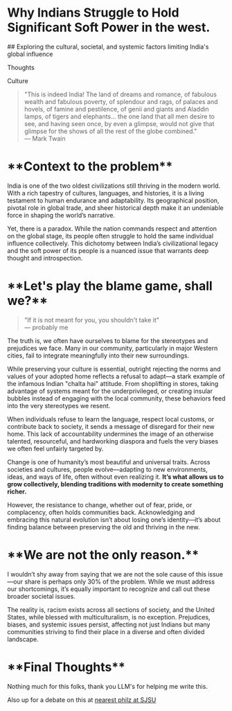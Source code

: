 
<BlogHeader date='2024-12-03'>
  <h1 className="m-0 p-0">Why Indians Struggle to Hold Significant Soft Power in the west.</h1>
  ## Exploring the cultural, societal, and systemic factors limiting India's global influence
  <p className="tag">Thoughts</p>
  <p className="tag">Culture</p>
</BlogHeader>

<blockquote className="border-l-4 border-quote pl-4 italic my-6 mt-10 mb-0">
  "This is indeed India! The land of dreams and romance, of fabulous wealth and fabulous poverty, of splendour and rags, of palaces and hovels, of famine and pestilence, of genii and giants and Aladdin lamps, of tigers and elephants... the one land that all men desire to see, and having seen once, by even a glimpse, would not give that glimpse for the shows of all the rest of the globe combined."
  <footer className="text-sm mt-2">— Mark Twain</footer>
</blockquote>

<div className="mt-10 mb-4">
<h1 className="m-0 p-0">**Context to the problem**</h1>
</div>



<span className="text-lg font-medium">India</span> is one of the two oldest civilizations still thriving in the modern world. With a rich tapestry of cultures, languages, and histories, it is a living testament to human endurance and adaptability. Its geographical position, pivotal role in global trade, and sheer historical depth make it an undeniable force in shaping the world’s narrative.

Yet, there is a paradox. While the nation commands respect and attention on the global stage, its people often struggle to hold the same individual influence collectively. This dichotomy between India’s civilizational legacy and the soft power of its people is a nuanced issue that warrants deep thought and introspection.

<div className="mt-10 mb-4">
<h1 className="m-0 p-0">**Let's play the blame game, shall we?**</h1>
</div>

<blockquote className="border-l-4 border-quote pl-4 italic my-6 mt-10 mb-0">
  "If it is not meant for you, you shouldn't take it"
  <footer className="text-sm mt-2">— probably me</footer>
</blockquote>

The truth is, we often have ourselves to blame for the stereotypes and prejudices we face. Many in our community, particularly in major Western cities, fail to integrate meaningfully into their new surroundings. 

While preserving your culture is essential, outright rejecting the norms and values of your adopted home reflects a refusal to adapt—a stark example of the infamous Indian "chalta hai" attitude. From shoplifting in stores, taking advantage of systems meant for the underprivileged, or creating insular bubbles instead of engaging with the local community, these behaviors feed into the very stereotypes we resent. 

When individuals refuse to learn the language, respect local customs, or contribute back to society, it sends a message of disregard for their new home. This lack of accountability undermines the image of an otherwise talented, resourceful, and hardworking diaspora and fuels the very biases we often feel unfairly targeted by.

Change is one of humanity’s most beautiful and universal traits. Across societies and cultures, people evolve—adapting to new environments, ideas, and ways of life, often without even realizing it. 
**It’s what allows us to grow collectively, blending traditions with modernity to create something richer.**

However, the resistance to change, whether out of fear, pride, or complacency, often holds communities back. Acknowledging and embracing this natural evolution isn’t about losing one’s identity—it’s about finding balance between preserving the old and thriving in the new.

<div className="mt-10 mb-4">
<h1 className="m-0 p-0">**We are not the only reason.**</h1>
</div>

I wouldn’t shy away from saying that we are not the sole cause of this issue—our share is perhaps only 30% of the problem. While we must address our shortcomings, it’s equally important to recognize and call out these broader societal issues.


<span className="text-white opacity-80">The reality is, racism exists across all sections of society, and the United States, while blessed with multiculturalism, is no exception. Prejudices, biases, and systemic issues persist, affecting not just Indians but many communities striving to find their place in a diverse and often divided landscape.</span>

<div className="mt-10 mb-4">
<h1 className="m-0 p-0">**Final Thoughts**</h1>
</div>

Nothing much for this folks, thank you LLM's for helping me write this. 

Also up for a debate on this at <a href="https://www.youtube.com/watch?v=xvFZjo5PgG0" className="font-inter hover:text-hyperlink cursor-pointer underline transition-color">nearest philz at SJSU</a>